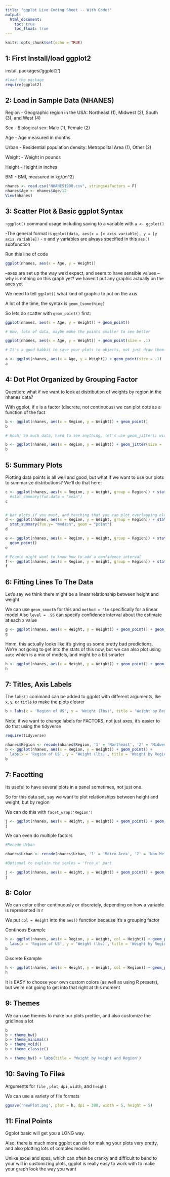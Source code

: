 ```yaml
---
title: "ggplot Live Coding Sheet -- With Code!"
output:
  html_document:
    toc: true
    toc_float: true
---
```


```r
knitr::opts_chunk$set(echo = TRUE)
```
## 1: First Install/load ggplot2

install.packages('ggplot2')
```r
#load the package
require(ggplot2)
```



## 2: Load in Sample Data (NHANES)

Region  -  Geographic region in the USA: Northeast (1), Midwest (2), South (3), and West (4)

Sex     -  Biological sex: Male (1), Female (2)

Age     -  Age measured in months

Urban   -  Residential population density: Metropolital Area (1), Other (2)

Weight  -  Weight in pounds

Height  -  Height in inches

BMI     -  BMI, measured in kg/(m^2)

```r
nhanes <- read.csv("NHANES1990.csv", stringsAsFactors = F)
nhanes$Age <- nhanes$Age/12
View(nhanes)
```


## 3: Scatter Plot & Basic ggplot Syntax

-`ggplot()` command usage including saving to a variable with `a <- ggplot()`

-The general format is `ggplot(data, aes(x = [x axis variable], y = [y axis variable])` 
    - x and y variables are always specified in this `aes()` subfunction

Run this line of code 

```r
ggplot(nhanes, aes(x = Age, y = Weight))
```

--axes are set up the way we'd expect, and seem to have sensible values
--why is nothing on this graph yet? we haven't put any graphic actually on the axes yet


We need to tell `ggplot()` what kind of graphic to put on the axis

A lot of the time, the syntax is `geom_[something]`

So lets do scatter with `geom_point()` first: 


```r
ggplot(nhanes, aes(x = Age, y = Weight)) + geom_point()

# Wow, lots of data, maybe make the points smaller to see better

ggplot(nhanes, aes(x = Age, y = Weight)) + geom_point(size = .1)

# It's a good habbit to save your plots to objects, not just draw them! 

a <- ggplot(nhanes, aes(x = Age, y = Weight)) + geom_point(size = .1)
a

```

## 4: Dot Plot Organized by Grouping Factor

Question: what if we want to look at distribution of weights by region in the nhanes data?

With ggplot, if x is a factor (discrete, not continuous) we can plot dots as a function of the fact

```r
b <- ggplot(nhanes, aes(x = Region, y = Weight)) + geom_point()
b

# Woah! So much data, hard to see anything, let's use geom_jitter() with size = .05, width = .1 instead

b <- ggplot(nhanes, aes(x = Region, y = Weight)) + geom_jitter(size = .05, width = .1)
b
```

## 5: Summary Plots

Plotting data points is all well and good, but what if we want to use our plots to summarize distributions? We'll do that here: 

```r
c <- ggplot(nhanes, aes(x = Region, y = Weight, group = Region)) + stat_summary(fun.y= "mean", geom = "point")
  #stat_summary(fun.data = "mean") 
c


# bar plots if you must, and teaching that you can plot overlapping elements -- IN ORDER
d <- ggplot(nhanes, aes(x = Region, y = Weight, group = Region)) + stat_summary(fun.y= "mean", geom = "bar") +
  stat_summary(fun.y= "median", geom = "point")
d

e <- ggplot(nhanes, aes(x = Region, y = Weight, group = Region)) + stat_summary(fun.y= "mean", geom = "bar") +
  geom_point()
e

# People might want to know how to add a confidence interval
f <- ggplot(nhanes, aes(x = Region, y = Weight, group = Region)) + stat_summary(fun.data = "mean_cl_boot", geom = "pointrange",fun.args=list(conf.int=.95))
f
```

## 6: Fitting Lines To The Data

Let's say we think there might be a linear relationship between height and weight

We can use `geom_smooth` for this and `method = 'lm` specifically for a linear model
Also `level = .95` can specify confidence interval about the estimate at each x value

```r
g <- ggplot(nhanes, aes(x = Height, y = Weight)) + geom_point() + geom_smooth(method = 'lm')
g
```
Hmm, this actually looks like it's giving us some pretty bad predictions. We're not going to get into the stats of this now, but we can also plot using `auto` which is a mix of models, and might be a bit smarter




```r
h <- ggplot(nhanes, aes(x = Height, y = Weight)) + geom_point() + geom_smooth(method = 'auto', level = .99)
h
```

## 7: Titles, Axis Labels


The `labs()` command can be added to ggplot with different arguments, lke `x`, `y`, or `title` to make the plots clearer

```r
b + labs(x = 'Region of US', y = 'Weight (lbs)', title = 'Weight by Region')
```

Note, if we want to change labels for FACTORS, not just axes, it's easier to do that using the tidyverse 

```r
require(tidyverse)

nhanes$Region <- recode(nhanes$Region, '1' = 'Northeast', '2' = 'Midwest', '3' = 'South', '4' = 'West')
b <- ggplot(nhanes, aes(x = Region, y = Weight)) + geom_point() + 
  labs(x = 'Region of US', y = 'Weight (lbs)', title = 'Weight by Region')
b
```

## 7: Facetting

Its useful to have several plots in a panel sometimes, not just one. 

So for this data set, say we want to plot relationships between height and weight, but by region

We can do this with `facet_wrap('Region')`

```r
j <- ggplot(nhanes, aes(x = Height, y = Weight)) + geom_point() + geom_smooth(method = 'lm') + facet_wrap('Region')
j
```

We can even do multiple factors

```r
#Recode Urban

nhanes$Urban <- recode(nhanes$Urban, '1' = 'Metro Area', '2' = 'Non-Metro Area')

#Optional to explain the scales = 'free_x' part

j <- ggplot(nhanes, aes(x = Height, y = Weight)) + geom_point() + geom_smooth(method = 'lm') + facet_wrap(c('Region', 'Urban'), scales = 'free_x')
j
```

## 8: Color

We can color either continuously or discretely, depending on how a variable is represented in r

We put `col = Height` into the `aes()` function because it's a grouping factor

Continous Example
```r
b <- ggplot(nhanes, aes(x = Region, y = Weight, col = Height)) + geom_point() + 
  labs(x = 'Region of US', y = 'Weight (lbs)', title = 'Weight by Region')
b
```

Discrete Example
```r
h <- ggplot(nhanes, aes(x = Height, y = Weight, col = Region)) + geom_point() 
h
```


It is EASY to choose your own custom colors (as well as using R presets), but we're not going to get into that right at this moment

## 9: Themes

We can use themes to make our plots prettier, and also customize the gridlines a lot 



```r
b
b + theme_bw()
b + theme_minimal()
b + theme_void()
b + theme_classic()

h + theme_bw() + labs(title = 'Weight by Height and Region')
```

## 10: Saving To Files

Arguments for `file` , `plot`, `dpi`, `width`, and `height`

We can use a variety of file formats

```r
ggsave('newPlot.png', plot = h, dpi = 300, width = 5, height = 5)
```



## 11: Final Points

Ggplot basic will get you a LONG way.

Also, there is much more ggplot can do for making your plots very pretty, and also plotting lots of complex models

Unlike excel and spss, which can often be cranky and difficult to bend to your will in customizing plots, ggplot is really easy to work with to make your graph look the way you want 
